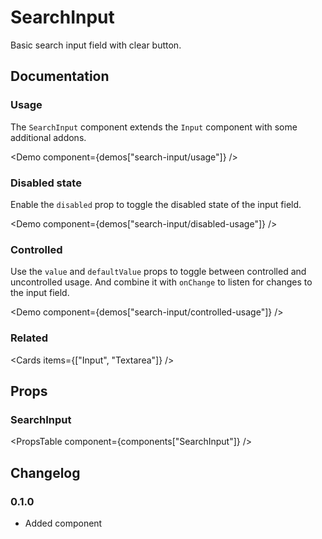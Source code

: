 
# SearchInput

Basic search input field with clear button.

## Documentation

### Usage

The `SearchInput` component extends the `Input` component with some additional addons.

<Demo component={demos["search-input/usage"]} />

### Disabled state

Enable the `disabled` prop to toggle the disabled state of the input field.

<Demo component={demos["search-input/disabled-usage"]} />

### Controlled

Use the `value` and `defaultValue` props to toggle between controlled and uncontrolled usage. And combine it with `onChange` to listen for changes to the input field.

<Demo component={demos["search-input/controlled-usage"]} />

### Related

<Cards items={["Input", "Textarea"]} />

## Props

### SearchInput

<PropsTable component={components["SearchInput"]} />

## Changelog

### 0.1.0

- Added component
